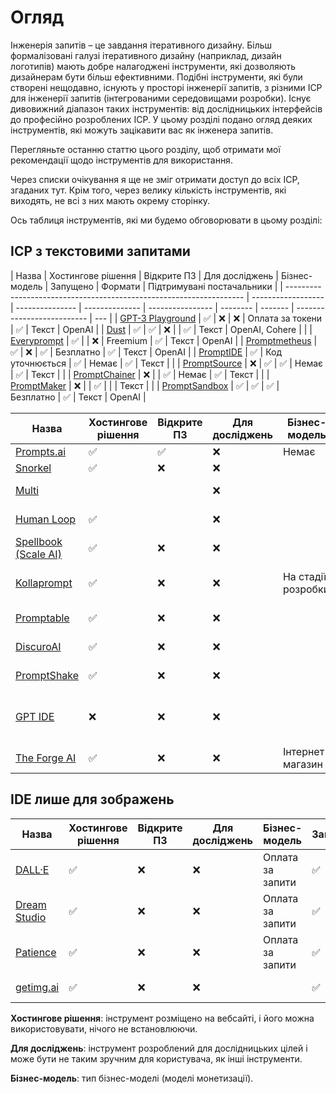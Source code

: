 
# Огляд

Інженерія запитів – це завдання ітеративного дизайну. Більш формалізовані галузі ітеративного дизайну (наприклад, дизайн логотипів) мають добре налагоджені інструменти, які дозволяють дизайнерам бути більш ефективними. Подібні інструменти, які були створені нещодавно, існують у просторі інженерії запитів, з різними ІСР для інженерії запитів (інтегрованими середовищами розробки). Існує дивовижний діапазон таких інструментів: від дослідницьких інтерфейсів до професійно розроблених ІСР. У цьому розділі подано огляд деяких інструментів, які можуть зацікавити вас як інженера запитів.

Перегляньте останню статтю цього розділу, щоб отримати мої рекомендації щодо інструментів для використання.

Через списки очікування я ще не зміг отримати доступ до всіх ІСР, згаданих тут. Крім того, через велику кількість інструментів, які виходять, не всі з них мають окрему сторінку.

Ось таблиця інструментів, які ми будемо обговорювати в цьому розділі:

## ІСР з текстовими запитами

| Назва                                                               | Хостингове рішення | Відкрите ПЗ     | Для досліджень | Бізнес-модель    | Запущено | Формати | Підтримувані постачальники |
| ------------------------------------------------------------------- | ------------------ | --------------- | -------------- | ---------------- | -------- | ------- | -------------------------- | --- |
| [GPT-3 Playground](https://beta.openai.com/docs/quickstart)         | ✅                 | ❌              | ❌             | Оплата за токени | ✅       | Текст   | OpenAI                     |
| [Dust](https://dust.tt/)                                            | ✅                 | ✅              | ❌             |                  | ✅       | Текст   | OpenAI, Cohere             |     |
| [Everyprompt](https://www.everyprompt.com)                          | ✅                 |                 | ❌             | Freemium         | ✅       | Текст   | OpenAI                     |
| [Promptmetheus](https://promptmetheus.com)                          | ✅                 | ❌              | ✅             | Безплатно        | ✅       | Текст   | OpenAI                     |
| [PromptIDE](https://prompt.vizhub.ai)                               | ✅                 | Код уточнюється | ✅             | Немає            | ✅       | Текст   |                            |
| [PromptSource](https://github.com/bigscience-workshop/promptsource) | ❌                 | ✅              | ✅             | Немає            | ✅       | Текст   |                            |
| [PromptChainer](https://arxiv.org/pdf/2203.06566.pdf)               | ❌                 |                 | ✅             | Немає            | ✅       | Текст   |                            |
| [PromptMaker](https://dl.acm.org/doi/abs/10.1145/3491101.3503564)   | ❌                 |                 | ✅             |                  |          | Текст   |                            |
| [PromptSandbox](https://promptsandbox.io)                           | ✅                 | ✅              | ✅             | Безплатно        | ✅       | Текст   | OpenAI                     |

| Назва                                                                 | Хостингове рішення | Відкрите ПЗ | Для досліджень | Бізнес-модель      | Запущено          | Формати                           | Підтримувані постачальники        |
| --------------------------------------------------------------------- | ------------------ | ----------- | -------------- | ------------------ | ----------------- | --------------------------------- | --------------------------------- |
| [Prompts.ai](https://prompts.ai/)                                     | ✅                 | ✅          | ❌             | Немає              | ✅                | Текст                             | OpenAI                            |
| [Snorkel](https://snorkel.ai/snorkel-flow-platform/foundation-model/) | ✅                 | ❌          | ❌             |                    | ✅                | Текст                             |                                   |
| [Multi](https://www.multi.tech)                                       |                    |             | ❌             |                    | Список очікування | Текст, зображення                 |                                   |
| [Human Loop](https://humanloop.com)                                   | ✅                 |             | ❌             |                    | Список очікування | Текст                             |                                   |
| [Spellbook (Scale AI)](https://scale.com/spellbook)                   | ✅                 | ❌          | ❌             |                    | Список очікування | Текст                             |                                   |
| [Kollaprompt](https://kollaprompt.com)                                | ✅                 | ❌          | ❌             | На стадії розробки | Список очікування | Текст, зображення, аудіо          | OpenAI, Stable Diffusion          |
| [Promptable](https://promptable.ai/projects/default/workspace)        | ✅                 | ❌          | ❌             |                    | Список очікування | Текст                             | OpenAI                            |
| [DiscuroAI](https://www.discuro.com)                                  | ✅                 | ❌          | ❌             |                    | ✅                | Текст, зображення                 | OpenAI                            |
| [PromptShake](https://promptshake.com/?ref=producthunt)               | ✅                 | ❌          | ❌             |                    | Список очікування | Текст                             |                                   |
| [GPT IDE](https://gptide.com)                                         | ❌                 | ❌          | ❌             |                    | ✅                | Текст, зображення + аудіо пізніше | OpenAI, пізніше Stability.AI тощо |
| [The Forge AI](https://theforgeai.com/)                               | ✅                 | ❌          | ❌             | Інтернет-магазин   | Список очікування | Текст, зображення                 | OpenAI, Stable Diffusion          |

## IDE лише для зображень

| Назва                                             | Хостингове рішення | Відкрите ПЗ | Для досліджень | Бізнес-модель    | Запущено | Формати              | Підтримувані постачальники |
| ------------------------------------------------- | ------------------ | ----------- | -------------- | ---------------- | -------- | -------------------- | -------------------------- |
| [DALL·E](https://labs.openai.com)                 | ✅                 | ❌          | ❌             | Оплата за запити | ✅       | Text2Image           | OpenAI DALLE               |
| [Dream Studio](https://beta.dreamstudio.ai/dream) | ✅                 | ❌          | ❌             | Оплата за запити | ✅       | Text2Image           | Stable Diffusion           |
| [Patience](https://www.patience.ai/faq)           | ✅                 | ❌          | ❌             | Оплата за запити | ✅       | Text2Image           | Stable Diffusion, OpenAI   |
| [getimg.ai](https://getimg.ai/guides)             | ✅                 | ❌          | ❌             |                  | ✅       | Text2Image, AIEditor |                            |

**Хостингове рішення**: інструмент розміщено на вебсайті, і його можна використовувати, нічого не встановлюючи.

**Для досліджень**: інструмент розроблений для дослідницьких цілей і може бути не таким зручним для користувача, як інші інструменти.

**Бізнес-модель**: тип бізнес-моделі (моделі монетизації).
